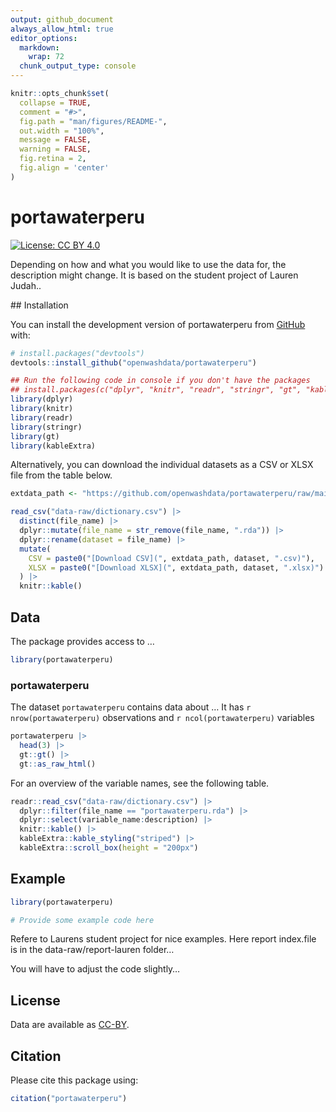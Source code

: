 ```yaml
---
output: github_document
always_allow_html: true
editor_options: 
  markdown: 
    wrap: 72
  chunk_output_type: console
---
```


<!-- README.md is generated from README.Rmd. Please edit that file -->

```r
knitr::opts_chunk$set(
  collapse = TRUE,
  comment = "#>",
  fig.path = "man/figures/README-",
  out.width = "100%",
  message = FALSE,
  warning = FALSE,
  fig.retina = 2,
  fig.align = 'center'
)
```

# portawaterperu

<!-- badges: start -->

[![License: CC BY
4.0](https://img.shields.io/badge/License-CC_BY_4.0-lightgrey.svg)](https://creativecommons.org/licenses/by/4.0/)

<!-- badges: end -->

Depending on how and what you would like to use the data for, the
description might change. It is based on the student project of Lauren
Judah..

\## Installation

You can install the development version of portawaterperu from
[GitHub](https://github.com/) with:

``` r
# install.packages("devtools")
devtools::install_github("openwashdata/portawaterperu")
```

```r
## Run the following code in console if you don't have the packages
## install.packages(c("dplyr", "knitr", "readr", "stringr", "gt", "kableExtra"))
library(dplyr)
library(knitr)
library(readr)
library(stringr)
library(gt)
library(kableExtra)
```

Alternatively, you can download the individual datasets as a CSV or XLSX
file from the table below.

```r

extdata_path <- "https://github.com/openwashdata/portawaterperu/raw/main/inst/extdata/"

read_csv("data-raw/dictionary.csv") |> 
  distinct(file_name) |> 
  dplyr::mutate(file_name = str_remove(file_name, ".rda")) |> 
  dplyr::rename(dataset = file_name) |> 
  mutate(
    CSV = paste0("[Download CSV](", extdata_path, dataset, ".csv)"),
    XLSX = paste0("[Download XLSX](", extdata_path, dataset, ".xlsx)")
  ) |> 
  knitr::kable()

```

## Data

The package provides access to ...

```r
library(portawaterperu)
```

### portawaterperu

The dataset `portawaterperu` contains data about ... It has
`r nrow(portawaterperu)` observations and `r ncol(portawaterperu)`
variables

```r
portawaterperu |> 
  head(3) |> 
  gt::gt() |>
  gt::as_raw_html()
```

For an overview of the variable names, see the following table.

```r
readr::read_csv("data-raw/dictionary.csv") |>
  dplyr::filter(file_name == "portawaterperu.rda") |>
  dplyr::select(variable_name:description) |> 
  knitr::kable() |> 
  kableExtra::kable_styling("striped") |> 
  kableExtra::scroll_box(height = "200px")
```

## Example

```r
library(portawaterperu)

# Provide some example code here
```

Refere to Laurens student project for nice examples. Here report
index.file is in the data-raw/report-lauren folder...

You will have to adjust the code slightly...

## License

Data are available as
[CC-BY](https://github.com/openwashdata/portawaterperu/blob/main/LICENSE.md).

## Citation

Please cite this package using:

```r
citation("portawaterperu")
```
